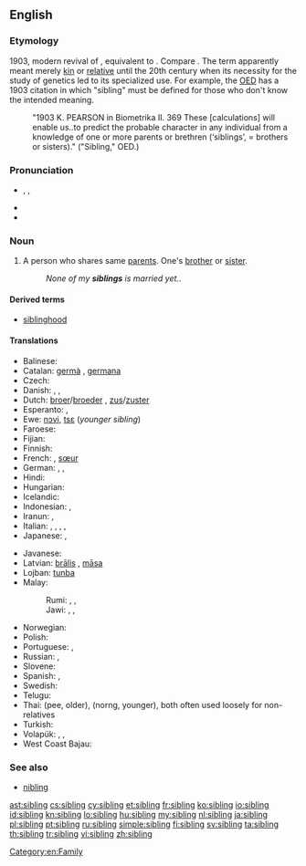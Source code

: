 ==English==

===Etymology===
1903, modern revival of {{etyl|ang|en}} {{term/t|ang|sibling||relative, a relation, kinsman}}, equivalent to {{suffix|sib|ling}}. Compare {{etyl|enm|en}} {{term|sib|sib, sibbe|relative, kinsman|lang=enm}}. The term apparently meant merely [[kin]] or [[relative]] until the 20th century when its necessity for the study of genetics led to its specialized use. For example, the [[w:Oxford English Dictionary|OED]] has a 1903 citation in which "sibling" must be defined for those who don't know the intended meaning.
: "1903 K. PEARSON in Biometrika II. 369 These [calculations] will enable us..to predict the probable character in any individual from a knowledge of one or more parents or brethren (‘siblings’, = brothers or sisters)." ("Sibling," OED.)

===Pronunciation===
* {{enPR|sĭbʹ-lĭng}}, {{IPA|/ˈsɪblɪŋ/}}, {{X-SAMPA|/"sIblIN/}}
* {{rhymes|ɪblɪŋ|ɪŋ}}
* {{hyphenation|sib|ling}}

===Noun===
{{wikipedia}}
{{en-noun}}

# A person who shares same [[parent]]s. One's [[brother]] or [[sister]].
#: ''None of my '''siblings''' is married yet.''.

====Derived terms====
* [[siblinghood]]

====Translations====
{{trans-top|person who shares same parents}}
* Balinese: {{tø|ban|adi}} {{qualifier|younger}}
* Catalan: [[germà]] {{m}}, [[germana]] {{f}}
* Czech: {{t+|cs|sourozenec|m}}
* Danish: {{t+|da|bror|c}}, {{t+|da|søster|c}}, {{t+|da|søskende|c-p}}
* Dutch: [[broer]]/[[broeder]] {{m}}, [[zus]]/[[zuster]] {{f}}
* Esperanto: {{t-|eo|gefrato}},  {{t+|eo|gefratoj|p}}
* Ewe: [[nɔvi]], [[tsɛ]] (''younger sibling'')
* Faroese: {{t+|fo|systkin|n-p}}
* Fijian: {{t-|fj|taci}} {{qualifier|younger}}
* Finnish: {{t+|fi|sisarus}}
* French: {{t+|fr|frère|m}}, [[sœur]] {{f}}{{t+|fr|fratrie|f}}
* German: {{t+|de|Bruder}}, {{t+|de|Schwester}}, {{t+|de|Geschwister|p}}
* Hindi: {{t-|hi|सहोदर|m|tr=sahodar}}
* Hungarian: {{t+|hu|testvér}}
* Icelandic: {{t+|is|systkin|n-p}}
* Indonesian: {{t+|id|kakak}} {{qualifier|older}}, {{t+|id|adik}} {{qualifier|younger}}
* Iranun: {{tø|ill|ari}} {{qualifier|younger}}, {{tø|ill|dadi'}} {{qualifier|younger}}
* Italian: {{t+|it|fratello|m}}, {{t+|it|sorella|f}}, {{t-|it|parente}}, {{t+|it|congiunto|m}}, {{t+|it|consanguineo}}
* Japanese: {{t+|ja|同胞|tr=どうほう, dōhō}}, {{t+|ja|兄弟姉妹|tr=きょうだいしまい, kyōdai-shimai}}
{{trans-mid}}
* Javanese: {{t-|jv|ari}} {{qualifier|younger}}
* Latvian: [[brālis]] {{m}}, [[māsa]] {{f}}
* Lojban: [[tunba]]
* Malay:
*: Rumi: {{t+|ms|abang}} {{qualifier|older, male}}, {{t+|ms|kakak}} {{qualifier|older}}, {{t+|ms|adik}} {{qualifier|younger}}
*: Jawi: {{t-|ms|ابڠ|sc=Arab}} {{qualifier|older, male}}, {{t-|ms|کاکق|sc=Arab}} {{qualifier|older}}, {{t-|ms|اديق|sc=Arab}} {{qualifier|younger}}
* Norwegian: {{t+|no|søsken|n}}
* Polish: {{t+|pl|rodzeństwo|n}}
* Portuguese: {{t+|pt|irmão}}, {{t+|pt|irmã}}
* Russian: {{t+|ru|брат|m}}, {{t+|ru|сестра|f}}
* Slovene: {{t-|sl|sorojenec|m}}
* Spanish: {{t+|es|hermano|m}}, {{t+|es|hermana|f}}
* Swedish: {{t+|sv|syskon|n}}
* Telugu: {{t+|te|తోబుట్టువు|tr=tObuTTuvu}}
* Thai: {{Thai|[[พี่]]}} (pee, older), {{Thai|[[น้อง]]}} (norng, younger), both often used loosely for non-relatives
* Turkish: {{t+|tr|kardeş}}
* Volapük: {{qualifier|male or female}} {{t+|vo|gem}}, {{qualifier|male}} {{t+|vo|higem}}, {{qualifier|female}} {{t+|vo|jigem}}
* West Coast Bajau: {{tø|bdr|adi'}} {{qualifier|younger}}
{{trans-bottom}}

===See also===
* [[nibling]]

[[Category:en:Family]]

[[ast:sibling]]
[[cs:sibling]]
[[cy:sibling]]
[[et:sibling]]
[[fr:sibling]]
[[ko:sibling]]
[[io:sibling]]
[[id:sibling]]
[[kn:sibling]]
[[lo:sibling]]
[[hu:sibling]]
[[my:sibling]]
[[nl:sibling]]
[[ja:sibling]]
[[pl:sibling]]
[[pt:sibling]]
[[ru:sibling]]
[[simple:sibling]]
[[fi:sibling]]
[[sv:sibling]]
[[ta:sibling]]
[[th:sibling]]
[[tr:sibling]]
[[vi:sibling]]
[[zh:sibling]]
